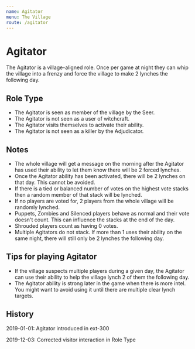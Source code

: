 ```yaml
---
name: Agitator
menu: The Village
route: /agitator
---
```


# Agitator

The Agitator is a village-aligned role. Once per game at night they can
whip the village into a frenzy and force the village to make 2 lynches
the following day.

## Role Type

  - The Agitator is seen as member of the village by the Seer.
  - The Agitator is not seen as a user of witchcraft.
  - The Agitator visits themselves to activate their ability.
  - The Agitator is not seen as a killer by the Adjudicator.

## Notes

  - The whole village will get a message on the morning after the
    Agitator has used their ability to let them know there will be 2
    forced lynches.
  - Once the Agitator ability has been activated, there will be 2
    lynches on that day. This cannot be avoided.
  - If there is a tied or balanced number of votes on the highest vote
    stacks then a random member of that stack will be lynched.
  - If no players are voted for, 2 players from the whole village will
    be randomly lynched.
  - Puppets, Zombies and Silenced players behave as normal and their
    vote doesn't count. This can influence the stacks at the end of the
    day.
  - Shrouded players count as having 0 votes.
  - Multiple Agitators do not stack. If more than 1 uses their ability
    on the same night, there will still only be 2 lynches the following
    day.

## Tips for playing Agitator

  - If the village suspects multiple players during a given day, the
    Agitator can use their ability to help the village lynch 2 of them
    the following day.
  - The Agitator ability is strong later in the game when there is more
    intel. You might want to avoid using it until there are multiple
    clear lynch targets.

## History

2019-01-01: Agitator introduced in ext-300

2019-12-03: Corrected visitor interaction in Role Type
